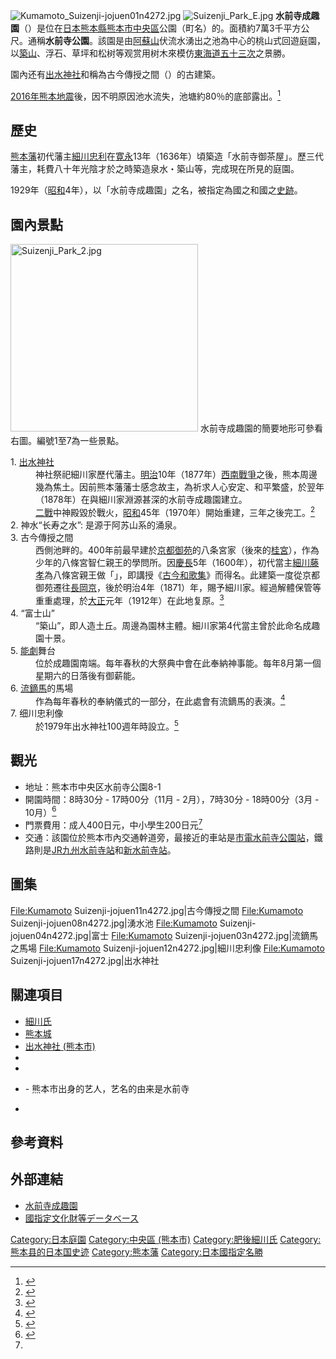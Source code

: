 {{Japanese|japanese=水前寺成趣園|kana=すいぜんじじょうじゅえん|romaji=Suizen-ji Jōju-en}}
[[File:Kumamoto_Suizenji-jojuen01n4272.jpg|thumb]]
[[File:Suizenji_Park_E.jpg|thumb]]
'''水前寺成趣園'''（{{Jpn|j=水前寺成趣園|kn=すいぜんじじょうじゅえん|rm=Suizen-ji Jōju-en}}）是位在[[日本|日本]][[熊本縣|熊本縣]][[熊本市|熊本市]][[中央區_(熊本市)|中央區]]{{link-ja|水前寺|水前寺}}公園（町名）的{{link-ja|大名庭園|大名庭園}}。面積約7萬3千平方公尺。通稱'''水前寺公園'''。該園是由[[阿蘇山|阿蘇山]]伏流水湧出之池為中心的桃山式回遊庭園，以[[築山|築山]]、浮石、草坪和松树等观赏用树木來模仿[[東海道五十三次|東海道五十三次]]之景勝。

園內还有[[出水神社_(熊本市)|出水神社]]和稱為古今傳授之間（{{lang|ja|古今伝授の間}}）的古建築。

[[2016年熊本地震|2016年熊本地震]]後，因不明原因池水流失，池塘約80％的底部露出。<ref>{{Cite web|url=http://www.asahi.com/articles/ASJ4S5SQCJ4STIPE025.html|title=水前寺成趣園の池、地震後に底露出　水源枯れる？　熊本|accessdate=2016-04-24|work=|publisher=|date=|language=ja|archive-url=https://web.archive.org/web/20160424224552/http://www.asahi.com/articles/ASJ4S5SQCJ4STIPE025.html|archive-date=2016-04-24|dead-url=no}}</ref>

== 歷史 ==
[[熊本藩|熊本藩]]初代藩主[[細川忠利|細川忠利]]在[[寛永|寛永]]13年（1636年）頃築造「水前寺御茶屋」。歷三代藩主，耗費八十年光陰才於{{link-ja|細川綱利|細川綱利}}之時築造泉水・築山等，完成現在所見的庭園。

1929年（[[昭和|昭和]]4年），以「水前寺成趣園」之名，被指定為國之{{link-ja|名勝|名勝}}和國之[[史跡|史跡]]。

== 園內景點 ==
[[File:Suizenji_Park_2.jpg|300px]]
水前寺成趣園的簡要地形可參看右圖。編號1至7為一些景點。
; 1. [[出水神社_(熊本市)|出水神社]]
: 神社祭祀細川家歷代藩主。[[明治|明治]]10年（1877年）[[西南戰爭|西南戰爭]]之後，熊本周邊幾為焦土。因前熊本藩藩士感念故主，為祈求人心安定、和平繁盛，於翌年（1878年）在與細川家淵源甚深的水前寺成趣園建立。
: [[二戰|二戰]]中神殿毀於戰火，[[昭和|昭和]]45年（1970年）開始重建，三年之後完工。<ref name=Jinja>{{Cite web|url=http://www.suizenji.or.jp/izumi/01.html|title=出水神社について|accessdate=2015-07-28|work=|publisher=|date=|language=ja|archive-url=https://web.archive.org/web/20150628192612/http://www.suizenji.or.jp/izumi/01.html|archive-date=2015-06-28|dead-url=no}}</ref>
; 2. 神水“长寿之水”: 是源于阿苏山系的涌泉。
; 3. 古今傳授之間
: 西側池畔的{{link-ja|茅屋|茅葺}}。400年前最早建於[[京都御苑|京都御苑]]的八条宮家（後來的[[桂宮_(宮家)|桂宮]]），作為少年的八條宮智仁親王的學問所。因[[慶長|慶長]]5年（1600年），初代當主[[細川藤孝|細川藤孝]]為八條宮親王做「{{link-ja|古今傳授|古今伝授}}」，即講授《[[古今和歌集|古今和歌集]]》而得名。此建築一度從京都御苑遷往[[長岡京|長岡京]]，後於明治4年（1871）年，賜予細川家。經過解體保管等重重處理，於[[大正|大正]]元年（1912年）在此地复原。<ref name=Kokin>{{Cite web|url=http://www.kobai.jp/kokin/|title=古今伝授の間|accessdate=2015-07-28|work=|publisher=|date=|language=ja|archive-url=https://web.archive.org/web/20150716053857/http://www.kobai.jp/kokin/|archive-date=2015-07-16|dead-url=no}}</ref>
; 4. “富士山”
: “築山”，即人造土丘。周邊為園林主體。細川家第4代當主{{link-ja|細川綱利|細川綱利}}曾於此命名成趣園十景。
; 5. [[能劇|能劇]]舞台
: 位於成趣園南端。每年春秋的大祭典中會在此奉納神事能。每年8月第一個星期六的日落後有御薪能。
; 6. [[流鏑馬|流鏑馬]]的馬場
: 作為每年春秋的奉納儀式的一部分，在此處會有流鏑馬的表演。<ref name=Baba>{{Cite web|url=http://www.suizenji.or.jp/map/3-5.html|title=園内地図／流鏑馬の馬場|accessdate=2015-07-28|work=|publisher=|date=|language=ja|archive-url=https://web.archive.org/web/20141229145950/http://www.suizenji.or.jp/map/3-5.html|archive-date=2014-12-29|dead-url=no}}</ref>
; 7. 细川忠利像
: 於1979年出水神社100週年時設立。<ref name=Douzou>{{Cite web|url=http://www.suizenji.or.jp/map/3-11.html|title=園内地図／御祭神細川忠利公銅像|accessdate=2015-07-28|work=|publisher=|date=|language=ja|archive-url=https://web.archive.org/web/20160304185620/http://www.suizenji.or.jp/map/3-11.html|archive-date=2016-03-04|dead-url=no}}</ref>

== 觀光 ==
* 地址：熊本市中央区水前寺公園8-1
* 開園時間：8時30分 - 17時00分（11月 - 2月），7時30分 - 18時00分（3月 - 10月）<ref name=Jojuen>{{Cite web|url=http://www.suizenji.or.jp/suizenji/01.html|title=水前寺成趣園|accessdate=2015-07-28|work=|publisher=|date=|language=ja|archive-url=https://web.archive.org/web/20150801143442/http://www.suizenji.or.jp/suizenji/01.html|archive-date=2015-08-01|dead-url=no}}</ref>
* 門票費用：成人400日元，中小學生200日元<ref name=Jojuen></ref>
* 交通：該園位於熊本市內交通幹道旁，最接近的車站是[[熊本市交通局|市電]][[水前寺公園站|水前寺公園站]]，鐵路則是[[JR九州|JR九州]][[水前寺站|水前寺站]]和[[新水前寺站|新水前寺站]]。

== 圖集 ==
<gallery>
File:Kumamoto Suizenji-jojuen11n4272.jpg|古今傳授之間
File:Kumamoto Suizenji-jojuen08n4272.jpg|湧水池
File:Kumamoto Suizenji-jojuen04n4272.jpg|富士
File:Kumamoto Suizenji-jojuen03n4272.jpg|流鏑馬之馬場
File:Kumamoto Suizenji-jojuen12n4272.jpg|細川忠利像
File:Kumamoto Suizenji-jojuen17n4272.jpg|出水神社
</gallery>

== 關連項目 ==
* [[細川氏|細川氏]]
* [[熊本城|熊本城]]
* [[出水神社_(熊本市)|出水神社 (熊本市)]]
* {{link-ja|江津湖|江津湖}}
* {{link-ja|水前寺町|水前寺}}
* {{link-ja|水前寺清子|水前寺清子}} - 熊本市出身的艺人，艺名的由来是水前寺
* {{link-ja|美麗的日本散步道500選|美しい日本の歩きたくなるみち500選}}

== 參考資料 ==
{{Portal box|日本|園藝}}
{{refbegin}}
{{Reflist}}
{{refend}}

== 外部連結 ==
{{Commonscat|Suizen-ji Jōju-en}}
* [http://www.suizenji.or.jp/ 水前寺成趣園] {{Wayback|url=http://www.suizenji.or.jp/ |date=20110621022605 }}
* [https://kunishitei.bunka.go.jp/heritage/detail/401/2808 國指定文化財等データベース] {{Wayback|url=https://kunishitei.bunka.go.jp/heritage/detail/401/2808 |date=20191208034149 }}

{{Coord|32|47|27.93|N|130|44|4.54|E|region:JP-43_type:landmark|display=title}}

{{DEFAULTSORT:Suizenji Jojuen}}
[[Category:日本庭園|Category:日本庭園]]
[[Category:中央區_(熊本市)|Category:中央區 (熊本市)]]
[[Category:肥後細川氏|Category:肥後細川氏]]
[[Category:熊本县的日本国史迹|Category:熊本县的日本国史迹]]
[[Category:熊本藩|Category:熊本藩]]
[[Category:日本國指定名勝|Category:日本國指定名勝]]